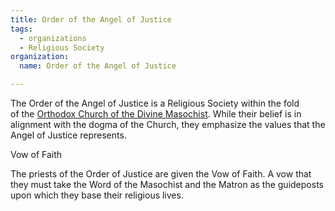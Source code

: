 ```yaml
---
title: Order of the Angel of Justice
tags:
  - organizations
  - Religious Society
organization:
  name: Order of the Angel of Justice

---
```


The Order of the Angel of Justice is a Religious Society within the fold of the
[Orthodox Church of the Divine Masochist](/religions/divine-masochism/orthodox/).
While their belief is in alignment with the dogma of the Church, they emphasize
the values that the Angel of Justice represents.

Vow of Faith

The priests of the Order of Justice are given the Vow of Faith. A vow that they
must take the Word of the Masochist and the Matron as the guideposts upon which
they base their religious lives.
